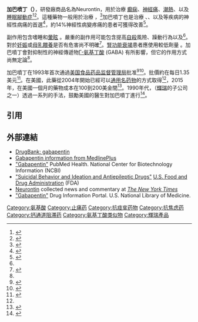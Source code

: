 {{expand|time=2015-10-22T10:46:19+00:00}}
{{medical}}{{Infobox drug
| verifiedrevid = 461115603
| IUPAC_name = 1-(aminomethyl)cyclohexaneacetic acid
| drug_name = 加巴噴丁<br>(Gabapentin)
| image = Gabapentin2DACS.svg
| width = 170
| image2 = Gabapentin 3D.png
| width2 = 150px

<!--Clinical data-->
| tradename = Neurontin, others<ref name=drugs.com>[http://www.drugs.com/international/gabapentin.html Drugs.com international listings for Gabapentin] {{Wayback|url=http://www.drugs.com/international/gabapentin.html |date=20160216074247 }} Page accessed Feb. 9, 2016</ref>
| Drugs.com = {{drugs.com|monograph|gabapentin}}
| MedlinePlus = a694007
| DailyMedID = 52049
| licence_US = Gabapentin
| pregnancy_AU = B1
| pregnancy_US = C
| pregnancy_category =
| legal_AU = S4
| legal_CA = Rx-only
| legal_US = Rx-only
| legal_UK = POM
| routes_of_administration = 口服

<!--Pharmacokinetic data-->
| bioavailability = 27-60% （与剂量成反比; 高脂饮食会提高生物利用度）<ref name = MSR>{{cite web|title=Neurontin, Gralise (gabapentin) dosing, indications, interactions, adverse effects, and more|work=Medscape Reference|publisher=WebMD|accessdate=6 April 2014|url=http://reference.medscape.com/drug/neurontin-gralise-gabapentin-343011#showall|archive-date=2014-12-16|archive-url=https://web.archive.org/web/20141216215811/http://reference.medscape.com/drug/neurontin-gralise-gabapentin-343011#showall|dead-url=no}}</ref><ref name = drugs93>{{cite journal|last=Goa|first=KL|author2=Sorkin, EM|title=Gabapentin. A review of its pharmacological properties and clinical potential in epilepsy.|journal=Drugs|date=September 1993|volume=46|issue=3|pages=409–27|doi=10.2165/00003495-199346030-00007|pmid=7693432}}</ref>
| protein_bound = 低於 3%<ref name = MSR/><ref name = drugs93/>
| metabolism = 不被明顯代謝<ref name = MSR/><ref name = drugs93/>
| elimination_half-life = 5 至 7 小時<ref name = MSR/><ref name = drugs93/>
| excretion = [[腎臟|腎臟]]<ref name = MSR/><ref name = drugs93/>

<!--Identifiers -->
| UNII_Ref = {{fdacite|correct|FDA}}
| UNII = 6CW7F3G59X
| InChI = 1/C9H17NO2/c10-7-9(6-8(11)12)4-2-1-3-5-9/h1-7,10H2,(H,11,12)
| InChIKey = UGJMXCAKCUNAIE-UHFFFAOYAG
| ChEBI_Ref = {{ebicite|correct|EBI}} 
| ChEBI = 42797
| ChEMBL_Ref = {{ebicite|correct|EBI}}
| ChEMBL = 940
| StdInChI_Ref = {{stdinchicite|correct|chemspider}}
| StdInChI = 1S/C9H17NO2/c10-7-9(6-8(11)12)4-2-1-3-5-9/h1-7,10H2,(H,11,12)
| StdInChIKey_Ref = {{stdinchicite|correct|chemspider}}
| StdInChIKey = UGJMXCAKCUNAIE-UHFFFAOYSA-N
| CAS_number_Ref = {{cascite|correct|??}}
| CAS_number = 60142-96-3
| ATC_prefix = N03
| ATC_suffix = AX12
| PubChem = 3446
| IUPHAR_ligand = 5483
| DrugBank_Ref = {{drugbankcite|correct|drugbank}}
| DrugBank = DB00996
| ChemSpiderID_Ref = {{chemspidercite|correct|chemspider}}
| ChemSpiderID = 3328
| KEGG_Ref = {{keggcite|correct|kegg}}
| KEGG = D00332
| PDB_ligand = GBN

<!--Chemical data-->
| chemical_formula =
| C=9 | H=17 | N=1 | O=2
| molecular_weight = 171.237 g/mol
| smiles = O=C(O)CC1(CN)CCCCC1
}}


<!-- 定義與醫療用途 -->
'''加巴喷丁（{{lang-la|Gabapentin}}）'''，研發廠商品名為Neurontin，用於治療 [[癫痫|癫痫]]、[[神經性疼痛|神經痛]]、[[潮熱|潮熱]]、以及[[睡眠腳動症|睡眠腳動症]]<ref name=AHFS2015>{{cite web|title=Gabapentin|url=http://www.drugs.com/monograph/gabapentin.html|publisher=The American Society of Health-System Pharmacists|accessdate=Oct 23, 2015|archive-date=2017-09-08|archive-url=https://web.archive.org/web/20170908000000/http://www.drugs.com/monograph/gabapentin.html|dead-url=no}}</ref><ref>{{cite journal|last1=Wijemanne|first1=S|last2=Jankovic|first2=J|title=Restless legs syndrome: clinical presentation diagnosis and treatment.|journal=Sleep medicine|date=June 2015|volume=16|issue=6|pages=678-90|doi=10.1016/j.sleep.2015.03.002|pmid=25979181}}</ref>。這種藥物一般用於治療 {{tsl|en|partial seizures||局部癫痫}}，<ref name=Attal2010>{{cite journal  |vauthors=Attal N, Cruccu G, Baron R, etal |title=EFNS guidelines on the pharmacological treatment of neuropathic pain: 2010 revision |journal=Eur. J. Neurol. |volume=17 |issue=9 |pages=1113–e88 |date=September 2010 |pmid=20402746 |doi=10.1111/j.1468-1331.2010.02999.x |url=}}</ref>加巴噴丁也是治療 {{tsl|en|diabetic neuropathy|糖尿病神經炎|糖尿病神經炎}}、{{tsl|en|post-herpetic neuralgia|皰疹後的劇痛|皰疹後的劇痛}}、以及{{tsl|en|central neuropathic pain||central neuropathic pain}}等疾病的神經性病痛的首選<ref name=Attal2010>{{cite journal  |vauthors=Attal N, Cruccu G, Baron R, etal |title=EFNS guidelines on the pharmacological treatment of neuropathic pain: 2010 revision |journal=Eur. J. Neurol. |volume=17 |issue=9 |pages=1113–e88 |date=September 2010 |pmid=20402746 |doi=10.1111/j.1468-1331.2010.02999.x |url=}}</ref>，約14%神經性病變疼痛的患者可獲得改善<ref name=Moore2014>{{cite journal|last1=Moore|first1=RA|last2=Wiffen|first2=PJ|last3=Derry|first3=S|last4=Toelle|first4=T|last5=Rice|first5=AS|title=Gabapentin for chronic neuropathic pain and fibromyalgia in adults.|journal=The Cochrane database of systematic reviews|date=27 April 2014|volume=4|pages=CD007938|pmid=24771480}}</ref>。

<!-- 副作用與機制 -->
副作用包含嗜睡和[[暈眩|暈眩]]<!-- <ref name=AHFS2015/> -->。嚴重的副作用可能包含提高[[自殺|自殺]]風險、躁動行為以及{{tsl|en|drug reaction with eosinophilia and systemic symptoms|嗜酸粒細胞增多以及全身性症狀|嗜酸粒細胞增多以及全身性症狀}}<ref name=AHFS2015/>。對於[[妊娠|妊娠]]或[[母乳餵養|母乳餵養]]是否有危害尚不明確<ref>{{cite web|title=Gabapentin Pregnancy and Breastfeeding Warnings|url=http://www.drugs.com/pregnancy/gabapentin.html|accessdate=13 March 2016|archive-date=2017-09-08|archive-url=https://web.archive.org/web/20170908000000/http://www.drugs.com/pregnancy/gabapentin.html|dead-url=no}}</ref>。[[腎功能衰竭|腎功能衰竭]]患者應使用較低劑量<!-- <ref name=AHFS2015/> -->。加巴噴丁會對抑制性的神經傳遞物[[Γ-氨基丁酸|Γ-氨基丁酸]] (GABA) 有所影響，但它的作用方式尚無定論<ref name=AHFS2015/>。

<!-- 歷史、社會、與文化 -->
加巴噴丁在1993年首次通過[[美国食品药品监督管理局|美国食品药品监督管理局]]批准<ref>{{cite web|url=https://www.accessdata.fda.gov/scripts/cder/daf/index.cfm?event=overview.process&ApplNo=020235|title=存档副本|accessdate=2017-06-11|archive-date=2017-06-29|archive-url=https://web.archive.org/web/20170629012332/https://www.accessdata.fda.gov/scripts/cder/daf/index.cfm?event=overview.process&ApplNo=020235|dead-url=no}}</ref><ref>{{cite book|last1=Pitkänen|first1=Asla|last2=Schwartzkroin|first2=Philip A.|last3=Moshé|first3=Solomon L.|title=Models of Seizures and Epilepsy.|date=2005|publisher=Elsevier|location=Burlington|isbn=9780080457024|page=539|url=https://books.google.ca/books?id=Qw6KqLjwtZQC&pg=PA539|access-date=2016-11-19|archive-date=2020-02-19|archive-url=https://web.archive.org/web/20200219073152/https://books.google.ca/books?id=Qw6KqLjwtZQC&pg=PA539|dead-url=no}}</ref>。批價約在每日1.35美元<ref>{{cite web|title=Gabapentin|url=http://erc.msh.org/dmpguide/resultsdetail.cfm?language=english&code=GAB400T&s_year=2014&year=2014&str=400%20mg&desc=Gabapentin&pack=new&frm=TAB-CAP&rte=PO&class_code2=05%2E&supplement=&class_name=%2805%2E%29Anticonvulsants%2Fantiepileptics%3Cbr%3E|website=International Drug Price Indicator Guide|accessdate=13 March 2016}}{{dead link|date=2018年5月 |bot=InternetArchiveBot |fix-attempted=yes }}</ref>。在美國，此藥從2004年開始已經可以[[通用名药物|通用名药物]]的方式取得<ref name=AHFS2015/>，2015年，在美國一個月的藥物成本在100到200美金間<ref name=Ric2015>{{cite book|last1=Hamilton|first1=Richart|title=Tarascon Pocket Pharmacopoeia 2015 Deluxe Lab-Coat Edition|date=2015|publisher=Jones & Bartlett Learning|isbn=9781284057560|page=327}}</ref>。1990年代，{{tsl|en|Parke-Davis|派德藥廠|派德藥廠}}（[[輝瑞|輝瑞]]的子公司之一）透過一系列的手法，鼓勵美國的醫生對加巴噴丁進行{{tsl|en|off-label use|非常規使用|非常規的使用}}<ref name="pmid16908923">{{cite journal| author = Henney JE| title = Safeguarding patient welfare: who's in charge?| journal = {{tsl|en|Annals of Internal Medicine||Annals of Internal Medicine}}| volume = 145| issue = 4| pages = 305–7| date = August 2006| pmid = 16908923| url = http://www.annals.org/content/145/4/305.full.pdf| doi = 10.7326/0003-4819-145-4-200608150-00013| access-date = 2016-11-19| archive-date = 2009-12-22| archive-url = https://web.archive.org/web/20091222035630/http://www.annals.org/content/145/4/305.full.pdf| dead-url = no}}</ref>。

==引用==
{{reflist}}

==外部連結==
* [http://www.drugbank.ca/drugs/DB00996 DrugBank: gabapentin]{{Wayback|url=http://www.drugbank.ca/drugs/DB00996 |date=20160430223439 }}
* [http://www.nlm.nih.gov/medlineplus/druginfo/meds/a694007.html Gabapentin information from MedlinePlus]{{Wayback|url=http://www.nlm.nih.gov/medlineplus/druginfo/meds/a694007.html |date=20160407060654 }}
* [http://www.ncbi.nlm.nih.gov/pubmedhealth/PMH0000940/ "Gabapentin"]{{Wayback|url=http://www.ncbi.nlm.nih.gov/pubmedhealth/PMH0000940/ |date=20100719225813 }} PubMed Health. National Center for Biotechnology Information (NCBI)
* [http://www.fda.gov/Drugs/DrugSafety/PostmarketDrugSafetyInformationforPatientsandProviders/ucm100190.htm "Suicidal Behavior and Ideation and Antiepileptic Drugs"]{{Wayback|url=http://www.fda.gov/Drugs/DrugSafety/PostmarketDrugSafetyInformationforPatientsandProviders/ucm100190.htm |date=20090801102726 }} [[Food_and_Drug_Administration|U.S. Food and Drug Administration]] (FDA)
* [http://topics.nytimes.com/topics/news/health/diseasesconditionsandhealthtopics/neurontin_drug/ Neurontin] collected news and commentary at ''[[The_New_York_Times|The New York Times]]''
* [http://druginfo.nlm.nih.gov/drugportal/dpdirect.jsp?name=Gabapentin "Gabapentin"]{{Wayback|url=http://druginfo.nlm.nih.gov/drugportal/dpdirect.jsp?name=Gabapentin |date=20160407182815 }} Drug Information Portal. U.S. National Library of Medicine.

{{抗癫痫药}}
{{Anxiolytics}}
{{Hypnotics and sedatives}}

[[Category:氨基酸|Category:氨基酸]]
[[Category:止痛药|Category:止痛药]]
[[Category:抗痉挛药物|Category:抗痉挛药物]]
[[Category:抗焦虑药|Category:抗焦虑药]]
[[Category:钙通道阻滞药|Category:钙通道阻滞药]]
[[Category:氨基丁酸类似物|Category:氨基丁酸类似物]]
[[Category:輝瑞產品|Category:輝瑞產品]]